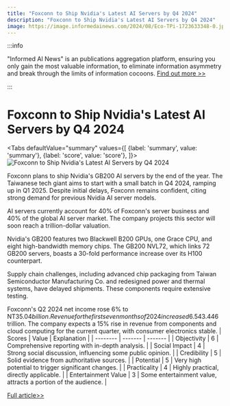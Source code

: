 ```yaml
---
title: "Foxconn to Ship Nvidia's Latest AI Servers by Q4 2024"
description: "Foxconn to Ship Nvidia's Latest AI Servers by Q4 2024"
image: https://image.informedainews.com/2024/08/Eco-TPi-1723633348-0.jpg
---
```



:::info

"Informed AI News" is an publications aggregation platform, ensuring you only gain the most valuable information, to eliminate information asymmetry and break through the limits of information cocoons.  [Find out more >>](/)

:::

# Foxconn to Ship Nvidia's Latest AI Servers by Q4 2024


<Tabs
	defaultValue="summary"
	values={[
	{label: 'summary', value: 'summary'},
	{label: 'score', value: 'score'},
]}>
<TabItem value="summary">
<img
  src="https://image.informedainews.com/2024/08/Eco-TPi-1723633348-0.jpg"
  alt="Foxconn to Ship Nvidia's Latest AI Servers by Q4 2024"
/>



Foxconn plans to ship Nvidia's GB200 AI servers by the end of the year. The Taiwanese tech giant aims to start with a small batch in Q4 2024, ramping up in Q1 2025. Despite initial delays, Foxconn remains confident, citing strong demand for previous Nvidia AI server models.

AI servers currently account for 40% of Foxconn's server business and 40% of the global AI server market. The company projects this sector will soon reach a trillion-dollar valuation.

Nvidia's GB200 features two Blackwell B200 GPUs, one Grace CPU, and eight high-bandwidth memory chips. The GB200 NVL72, which links 72 GB200 servers, boasts a 30-fold performance increase over its H100 counterpart.

Supply chain challenges, including advanced chip packaging from Taiwan Semiconductor Manufacturing Co. and redesigned power and thermal systems, have delayed shipments. These components require extensive testing.

Foxconn's Q2 2024 net income rose 6% to NT$35.04 billion. Revenue for the first seven months of 2024 increased 6.54% to NT$3.446 trillion. The company expects a 15% rise in revenue from components and cloud computing for the current quarter, with consumer electronics stable.
</TabItem>
<TabItem value="score">
	| Scores     | Value   | Explanation |
	| -------- | ------- | ------- |
	| Objectivity  | 6    | Comprehensive reporting with in-depth analysis.    |
	| Social Impact | 4     | Strong social discussion, influencing some public opinion.    |
	| Credibility    | 5    | Solid evidence from authoritative sources.    |
	| Potential    | 5    | Very high potential to trigger significant changes.    |
	| Practicality    | 4    | Highly practical, directly applicable.    |
	| Entertainment Value    | 3    | Some entertainment value, attracts a portion of the audience.    |
</TabItem>
</Tabs>

[Full article>>](https://asia.nikkei.com/Business/Technology/Foxconn-on-track-to-ship-latest-Nvidia-AI-servers-next-quarter)
